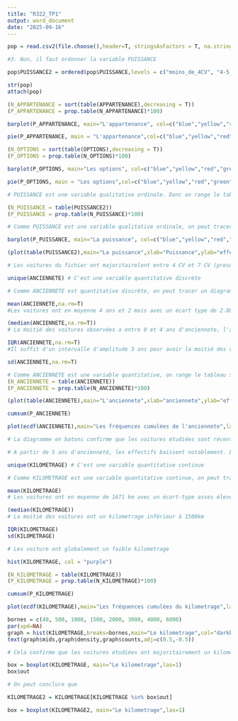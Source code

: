 ---
title: "R322_TP1"
output: word_document
date: "2025-09-16"
---

```{r}

pop = read.csv2(file.choose(),header=T, stringsAsFactors = T, na.strings = c("NA","na",""), fileEncoding = "latin1")

#3. Non, il faut ordonner la variable PUISSANCE

pop$PUISSANCE2 = ordered(pop$PUISSANCE,levels = c("moins_de_4CV", "4-5_CV", "6-7_CV","8-9_CV","10CV_et_plus"))

str(pop)
attach(pop)
```
```{r}
(N_APPARTENANCE = sort(table(APPARTENANCE),decreasing = T))
(P_APPARTENANCE = prop.table(N_APPARTENANCE)*100)
```
```{r}
barplot(P_APPARTENANCE, main="L'appartenance", col=c("blue","yellow","red"),space=1,las=1,xlab="L'appartenance",ylab="fréquences en %")
```
```{r}
pie(P_APPARTENANCE, main = "L'appartenance",col=c("blue","yellow","red"))
```
```{r}
(N_OPTIONS = sort(table(OPTIONS),decreasing = T))
(P_OPTIONS = prop.table(N_OPTIONS)*100)
```
```{r}
barplot(P_OPTIONS, main="Les options", col=c("blue","yellow","red","green","purple"),space=1,las=1,xlab="Options",ylab="fréquences en %")
```
```{r}
pie(P_OPTIONS, main = "Les options",col=c("blue","yellow","red","green","purple"))
```
```{r}

# PUISSANCE est une variable qualitative ordinale. Donc on range le tableau en réspectant l'ordre des modalités

(N_PUISSANCE = table(PUISSANCE2))
(P_PUISSANCE = prop.table(N_PUISSANCE)*100)
```
```{r}
# Comme PUISSANCE est une variable qualitative ordinale, on peut tracer une diagramme à barres en effectifs ou en fréquences

barplot(P_PUISSANCE, main="La puissance", col=c("blue","yellow","red","green","purple"),space=1,las=1,xlab="Puissance",ylab="fréquences en %")

(plot(table(PUISSANCE2),main="La puissance",xlab="Puissance",ylab="effectifs",las=1))

# Les voitures du fichier ont majoritairelent entre 4 CV et 7 CV (presque 3/4 des voitures dans ce cas)
```
```{r}
unique(ANCIENNETE) # C'est une variable quantitative discrète

# Comme ANCIENNETE est quantitative discrète, on peut tracer un diagramme en batons en effectifs ou fréquences, une courbe cumulative, et eventuellement un boxplot
```
```{r}
mean(ANCIENNETE,na.rm=T) 
#Les voitures ont en moyenne 4 ans et 2 mois avec un écart type de 2.885, ce qui est élevé. La dispersion globale qu'on pourrait juger importante est due aux grandes valeurs (max=15)

(median(ANCIENNETE,na.rm=T))
# La moitié des voitures observées a entre 0 et 4 ans d'anciennete, l'autre moitié a entre 4 et 15 ans

IQR(ANCIENNETE,na.rm=T) 
#Il suffit d'un intervalle d'amplitude 3 ans pour avoir la moitié des voitures, ce qui annonce une dispersion modérée

sd(ANCIENNETE,na.rm=T)
```
```{r}
# Comme ANCIENNETE est une variable quantitative, on range le tableau selon l'ordre croissant des modalités
(N_ANCIENNETE = table(ANCIENNETE))
(P_ANCIENNETE = prop.table(N_ANCIENNETE)*100)
```
```{r}
(plot(table(ANCIENNETE),main="L'anciennete",xlab="anciennete",ylab="effectifs",las=1))
```
```{r}
cumsum(P_ANCIENNETE)
```
```{r}
plot(ecdf(ANCIENNETE),main="Les fréquences cumulées de l'anciennete",las=1)

# La diagramme en batons confirme que les voitures étudiées sont récentes, principalement entre 1 et 5 ans (avec un effectif entre 15 et 21 pour chacun de ces ages)

# A partir de 5 ans d'ancienneté, les effectifs baissent notablement. Le maximum 15 est une valeur isolée
```
```{r}
unique(KILOMETRAGE) # C'est une variable quantitative continue

# Comme KILOMETRAGE est une variable quantitative continue, on peut tracer ses effectifs ou ses fréquences à l'aide d'un histogramme, et ses fréquences cumulées à l'aide d'une courbe cumulative. On peut également tracer un boxplot pour représenter sa tendance centrale, sa dispersion
```
```{r}
mean(KILOMETRAGE)
# Les voitures ont en moyenne de 1671 km avec un écart-type asses élevé. Les quelques valeurs proches de 6000km augmentent la moyenne et l'écart-type

(median(KILOMETRAGE)) 
# La moitié des voitures ont un kilometrage inférieur à 1500km

IQR(KILOMETRAGE)
sd(KILOMETRAGE)

# Les voiture ont globalement un faible kilometrage
```
```{r}
hist(KILOMETRAGE, col = "purple")
```
```{r}
(N_KILOMETRAGE = table(KILOMETRAGE))
(P_KILOMETRAGE = prop.table(N_KILOMETRAGE)*100)
```
```{r}
cumsum(P_KILOMETRAGE)
```
```{r}
plot(ecdf(KILOMETRAGE),main="Les fréquences cumulées du kilometrage",las=1)
```
```{r}
bornes = c(40, 500, 1000, 1500, 2000, 3000, 4000, 6000)
par(xpd=NA)
graph = hist(KILOMETRAGE,breaks=bornes,main="Le kilometrage",col="darkblue",axes=T,ylab="");axis(1)
text(graph$mids,graph$density,graph$counts,adj=c(0.5,-0.5))

# Cela confirme que les voitures étudiées ont majoritairement un kilometrage faible, le plus souvent inférieur à 2000 km
```
```{r}
box = boxplot(KILOMETRAGE, main="Le kilometrage",las=1)
box$out

# On peut conclure que
```
```{r}
KILOMETRAGE2 = KILOMETRAGE[KILOMETRAGE %in% box$out]

box = boxplot(KILOMETRAGE2, main="Le kilometrage",las=1)
```


